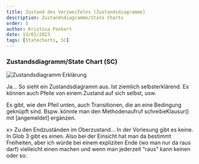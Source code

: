 ```yaml
---
title: Zustand des Verzweifelns (Zustandsdiagramme)
description: Zustandsdiagramme/State Charts
order: 5
author: Kristina Pankert
date: 13/02/2023
tags: [Statecharts, SC]
---
```


### Zustandsdiagramm/State Chart (SC)

![Zustandsdiagramm Erklärung](/teaching-assets/es/Zustandsdiagramme.svg)

Ja... So sieht ein Zustandsdiagramm aus. Ist ziemlich selbsterklärend.
Es können auch Pfeile von einem Zustand auf sich selbst, usw.

Es gibt, wie den Pfeil unten, auch Transitionen, die an eine Bedingung geknüpft sind.
Bspw. könnte man den Methodenaufruf schreibeKlausur() mit [angemeldet] ergänzen.

x> Zu den Endzuständen im Oberzustand... In der Vorlesung gibt es keine. In Glob 3 gibt es einen. Also bei der Einsicht hat man da bestimmt Freiheiten, aber ich würde bei einem expliziten Ende (wo man nur da raus darf) vielleicht einen machen und wenn man jederzeit "raus" kann keinen oder so.
